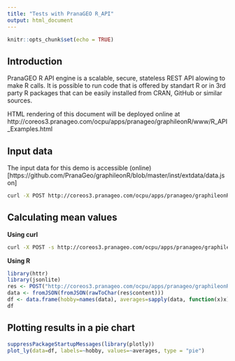 ```yaml
---
title: "Tests with PranaGEO R_API"
output: html_document
---
```


```r
knitr::opts_chunk$set(echo = TRUE)
```

## Introduction
PranaGEO R API engine is a scalable, secure, stateless REST API alowing to make R calls. It is possible to run code that is offered by standart R or in 3rd party R packages that can be easily installed from CRAN, GitHub or similar sources. 

HTML rendering of this document will be deployed online at http://coreos3.pranageo.com/ocpu/apps/pranageo/graphileonR/www/R_API_Examples.html

## Input data
The input data for this demo is accessible (online)[https://github.com/PranaGeo/graphileonR/blob/master/inst/extdata/data.json]

```bash
curl -X POST http://coreos3.pranageo.com/ocpu/apps/pranageo/graphileonR/R/grr_sampledata/json
```

## Calculating mean values
**Using curl**
```bash
curl -X POST -s http://coreos3.pranageo.com/ocpu/apps/pranageo/graphileonR/R/grr_meananalysis/json -F sampledata=@"../extdata/data.json"
```
**Using R**
```R
library(httr)
library(jsonlite)
res <- POST("http://coreos3.pranageo.com/ocpu/apps/pranageo/graphileonR/R/grr_meananalysis/json", body = list(sampledata=upload_file("../extdata/data.json")))
data <- fromJSON(fromJSON(rawToChar(res$content)))
df <- data.frame(hobby=names(data), averages=sapply(data, function(x)x))
df
```

## Plotting results in a pie chart
```r
suppressPackageStartupMessages(library(plotly))
plot_ly(data=df, labels=~hobby, values=~averages, type = "pie")
```


